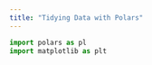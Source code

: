 ```yaml
---
title: "Tidying Data with Polars"
---
```




```python

import polars as pl
import matplotlib as plt

```



```python




```